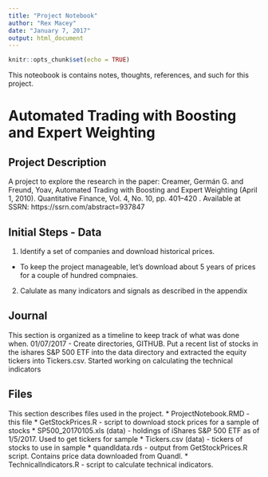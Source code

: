 ```yaml
---
title: "Project Notebook"
author: "Rex Macey"
date: "January 7, 2017"
output: html_document
---
```


```r
knitr::opts_chunk$set(echo = TRUE)
```

This noteobook is contains notes, thoughts, references, and such for this project.  

# Automated Trading with Boosting and Expert Weighting
## Project Description

A project to explore the research in the paper: Creamer, Germán G. and Freund, Yoav, Automated Trading with Boosting and Expert Weighting (April 1, 2010). Quantitative Finance, Vol. 4, No. 10, pp. 401–420 . Available at SSRN: https://ssrn.com/abstract=937847

## Initial Steps - Data 
1. Identify a set of companies and download historical prices.  
  + To keep the project manageable, let's download about 5 years of prices for a couple of hundred compnaies. 
2. Calulate as many indicators and signals as described in the appendix 

## Journal
This section is organized as a timeline to keep track of what was done when.
01/07/2017 - Create directories, GITHUB.  Put a recent list of stocks in the ishares S&P 500 ETF into the data directory and extracted the equity tickers into Tickers.csv.  Started working on calculating the 
technical indicators

## Files
This section describes files used in the project.
* ProjectNotebook.RMD - this file
* GetStockPrices.R - script to download stock prices for a sample of stocks
* SP500_20170105.xls (data) - holdings of iShares S&P 500 ETF as of 1/5/2017. Used to get tickers for sample
* Tickers.csv (data) - tickers of stocks to use in sample
* quandldata.rds - output from GetStockPrices.R script. Contains price data downloaded from Quandl.
* TechnicalIndicators.R - script to calculate technical indicators.